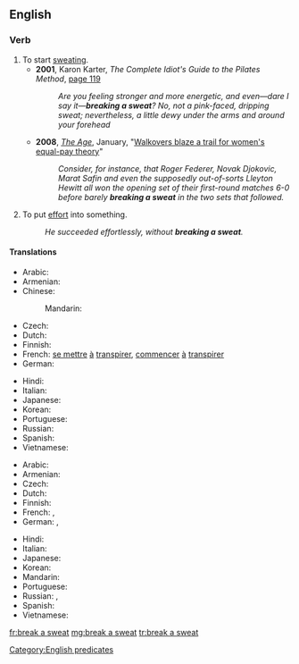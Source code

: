 ==English==

===Verb===
{{head|en|verb|head=[[break]] a [[sweat]]}}

# To start [[sweat]]ing.
#* '''2001''', Karon Karter, ''The Complete Idiot's Guide to the Pilates Method'', [http://books.google.com/books?id=i8Cfwg2jAg8C&pg=PA119&dq=%22breaking+a+sweat%22&lr=&sig=Kz7IWg-_Q5A22gJdpHhybH8-uRI page 119]
#*: ''Are you feeling stronger and more energetic, and even—dare I say it—'''breaking a sweat'''? No, not a pink-faced, dripping sweat; nevertheless, a little dewy under the arms and around your forehead''
#* '''2008''', ''[[w:The Age|The Age]]'', January, "[http://www.theage.com.au/news/tennis/walkovers-blaze-a-trail-for-womens-equalpay-theory/2008/01/16/1200419886582.html Walkovers blaze a trail for women's equal-pay theory]"
#*: ''Consider, for instance, that Roger Federer, Novak Djokovic, Marat Safin and even the supposedly out-of-sorts Lleyton Hewitt all won the opening set of their first-round matches 6-0 before barely '''breaking a sweat''' in the two sets that followed. ''
# {{label|en|idiomatic}} To put [[effort]] into something.
#: ''He succeeded effortlessly, without '''breaking a sweat'''.''

<!--Move to [[without bearing a sweat]] or [[hardly bearing a sweat]]? Keene-->

====Translations====
{{trans-top|to start sweating}}
* Arabic: {{t-needed|ar}}
* Armenian: {{t|hy|քրտնել|sc=Armn}}
* Chinese:
*: Mandarin: {{t+|cmn|出汗|tr=chūhàn|sc=Hani}}
* Czech: {{t-needed|cs}}
* Dutch: {{t-needed|nl}}
* Finnish: {{t+|fi|hiki|alt=tulla hikeen}}
* French: [[se mettre]] [[à]] [[transpirer]], [[commencer]] [[à]] [[transpirer]]
* German: {{t|de|ins Schwitzen kommen}}
{{trans-mid}}
* Hindi: {{t-needed|hi}}
* Italian: {{t-needed|it}}
* Japanese: {{t|ja|汗をかく|tr=あせをかく, ase o kaku|sc=Jpan}}
* Korean: {{t-needed|ko}}
* Portuguese: {{t+|pt|começar}} {{t+|pt|a}} {{t+|pt|suar}}
* Russian: {{t+|ru|вспоте́ть|pf}}
* Spanish: {{t|es|comenzar a sudar}}
* Vietnamese: {{t-needed|vi}}
{{trans-bottom}}

{{trans-top|to put effort into something}}
* Arabic: {{t-needed|ar}}
* Armenian: {{t|hy|ջանք թափել|sc=Armn}}
* Czech: {{t-needed|cs}}
* Dutch: {{t|nl|er flink voor werken}}
* Finnish: {{t+|fi|hiki|alt=tulla hikeen}}
* French: {{qualifier|without ...}} {{t+|fr|broncher|alt=sans broncher}}, {{qualifier|without ...}} {{t+|fr|sourciller|alt=sans sourciller}}
* German: {{t+|de|sich ins Zeug legen}}, {{t|de|ins Schwitzen kommen}}
{{trans-mid}}
* Hindi: {{t-needed|hi}}
* Italian: {{t-needed|it}}
* Japanese: {{t-needed|ja}}
* Korean: {{t-needed|ko}}
* Mandarin: {{t+|cmn|费劲|sc=Hani}}
* Portuguese: {{t|pt|esforçar-se}}
* Russian: {{t|ru|приложи́ть уси́лия|pf}}, {{t|ru|пошевели́ть па́льцем}}
* Spanish: {{t|es|sudar la gota gorda}}
* Vietnamese: {{t-needed|vi}}
{{trans-bottom}}

[[Category:English predicates]]

[[fr:break a sweat]]
[[mg:break a sweat]]
[[tr:break a sweat]]